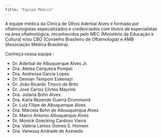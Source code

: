 ```yaml
---
title: "Equipe Médica"
---
```


A equipe médica da Clinica de Olhos Aderbal Alves é formada por oftalmologistas especializados e credenciados com títulos de especialistas na área oftalmológica, reconhecidos pelo MEC (Ministério da Educação e Cultura) e/ou CBO (Conselho Brasileiro de Oftalmologia) e AMB (Associação Médica Brasileira).

Conheça nossa equipe :

-   Dr. Aderbal de Albuquerque Alves Jr.
-   Dra. Aletea Cerqueira Pompei
-   Dra. Andressa Garcia Lopes
-   Dr. Demian Temponi Eskenazi
-   Dr. João Ricardo Tinoco de Brito
-   Dr. José Carlos Côrtes Mayrink
-   Dra. Juliana Bohn Alves
-   Dra. Karla Rezende Guerra Drummond
-   Dr. Luiz Filipe de Albuquerque Alves
-   Dra. Marcela Bohn de Albuuquerque Alves
-   Dr. Marco Antonio Albuquerque Alves
-   Dr. Monick Goecking Cardoso Vieira
-   Dra. Valéria Lemos Gomes S. Homem
-   Dra. Vanessa Andrade de Azevedo
